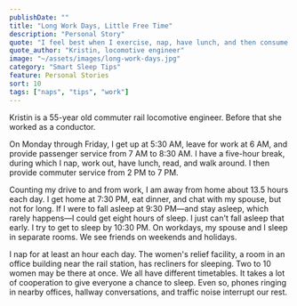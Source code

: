 ```yaml
---
publishDate: ""
title: "Long Work Days, Little Free Time"
description: "Personal Story"
quote: "I feel best when I exercise, nap, have lunch, and then consume some caffeine. I need to be alert when I go back to work."
quote_author: "Kristin, locomotive engineer"
image: "~/assets/images/long-work-days.jpg"
category: "Smart Sleep Tips"
feature: Personal Stories
sort: 10
tags: ["naps", "tips", "work"]
---
```


Kristin is a 55-year old commuter rail locomotive engineer. Before that she worked as a conductor.

On Monday through Friday, I get up at 5:30 AM, leave for work at 6 AM, and provide passenger service from 7 AM to 8:30 AM. I have a five-hour break, during which I nap, work out, have lunch, read, and walk around. I then provide commuter service from 2 PM to 7 PM.

Counting my drive to and from work, I am away from home about 13.5 hours each day. I get home at 7:30 PM, eat dinner, and chat with my spouse, but not for long. If I were to fall asleep at 9:30 PM—and stay asleep, which rarely happens—I could get eight hours of sleep. I just can't fall asleep that early. I try to get to sleep by 10:30 PM. On workdays, my spouse and I sleep in separate rooms. We see friends on weekends and holidays.

I nap for at least an hour each day. The women's relief facility, a room in an office building near the rail station, has recliners for sleeping. Two to 10 women may be there at once. We all have different timetables. It takes a lot of cooperation to give everyone a chance to sleep. Even so, phones ringing in nearby offices, hallway conversations, and traffic noise interrupt our rest.

